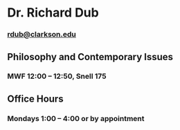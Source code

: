 



<div style={{border: "30px solid black", padding: "4vh 12vw", display: "flex", flexDirection: "column", alignItems: "center"}}>

# Dr. Richard Dub

### rdub@clarkson.edu

<div style={{width: "200px", borderBottom: "5px solid black", height: "40px", marginBottom: "40px"}} />

## Philosophy and Contemporary Issues

### MWF 12:00 &ndash; 12:50, Snell 175

<div style={{width: "200px", borderBottom: "5px solid black", height: "40px", marginBottom: "40px"}} />

## Office Hours

### Mondays 1:00 &ndash; 4:00 or by appointment

</div>